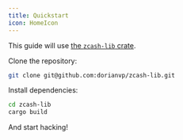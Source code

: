 ```yaml
---
title: Quickstart
icon: HomeIcon
---
```


This guide will use [the `zcash-lib` crate](https://github.com/dorianvp/zcash-lib).

Clone the repository:

```bash
git clone git@github.com:dorianvp/zcash-lib.git
```

Install dependencies:

```bash
cd zcash-lib
cargo build
```

And start hacking!
